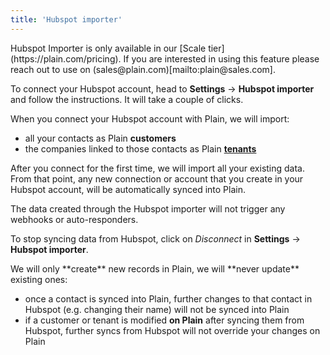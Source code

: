 ```yaml
---
title: 'Hubspot importer'
---
```


<Warning>
  Hubspot Importer is only available in our [Scale tier](https://plain.com/pricing). If you are
  interested in using this feature please reach out to use on
  (sales@plain.com)[mailto:plain@sales.com].
</Warning>

To connect your Hubspot account, head to **Settings** → **Hubspot importer** and follow the instructions. It will take a couple of clicks.

When you connect your Hubspot account with Plain, we will import:

- all your contacts as Plain **customers**
- the companies linked to those contacts as Plain [**tenants**](/tenant-support)

After you connect for the first time, we will import all your existing data. From that point, any new connection or account that you create in your Hubspot account, will be automatically synced into Plain.

<Info>
  The data created through the Hubspot importer will not trigger any webhooks or auto-responders.
</Info>

To stop syncing data from Hubspot, click on _Disconnect_ in **Settings** → **Hubspot importer**.

<Note>
We will only **create** new records in Plain, we will **never update** existing ones:

- once a contact is synced into Plain, further changes to that contact in Hubspot (e.g. changing their name) will not be synced into Plain
- if a customer or tenant is modified **on Plain** after syncing them from Hubspot, further syncs from Hubspot will not override your changes on Plain

</Note>
